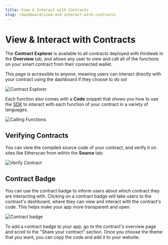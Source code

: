 ```yaml
---
title: View & Interact with Contracts
slug: /dashboard/view-and-interact-with-contracts
---
```


# View & Interact with Contracts

The **Contract Explorer** is available to all contracts deployed with thirdweb in the **Overview** tab,
and allows any user to view and call all of the functions on your smart contract from their connected wallet.

This page is accessible to anyone, meaning users can interact directly with your contract using the dashboard if they choose to do so!

![Contract Explorer](./assets/contract-explorer-3.png)

Each function also comes with a **Code** snippet that shows you how to use the [SDK](/sdk) to interact with each function
of your contract in a variety of languages.

![Calling Functions](./assets/contract-explorer-code.png)

## Verifying Contracts

You can view the compiled source code of your contract, and verify it on sites like Etherscan from within the **Source** tab:

![Verify Contract](./assets/source-and-verify.png)

## Contract Badge

You can use the contract badge to inform users about which contract they are interacting with. Clicking on a contract badge will take users to the contract's dashboard, where they can view and interact with the contract's code. This helps make your app more transparent and open.

![Contract badge](./assets/contract_badge.png)

To add a contract badge to your app, go to the contract's overview page and scroll to the "Share your contract" section. Once you choose the theme that you want, you can copy the code and add it to your website.
